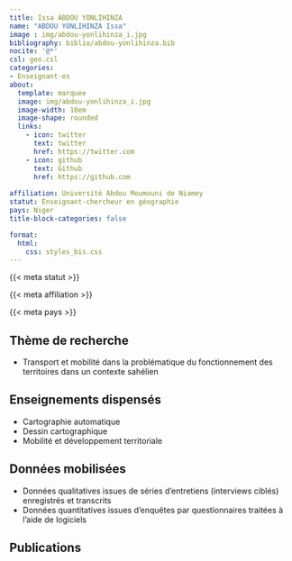 ```yaml
---
title: Issa ABDOU YONLIHINZA
name: "ABDOU YONLIHINZA Issa"
image : img/abdou-yonlihinza_i.jpg
bibliography: biblio/abdou-yonlihinza.bib
nocite: '@*'
csl: geo.csl
categories: 
- Enseignant·es
about:
  template: marquee
  image: img/abdou-yonlihinza_i.jpg
  image-width: 18em
  image-shape: rounded
  links:
    - icon: twitter
      text: twitter
      href: https://twitter.com
    - icon: github
      text: Github
      href: https://github.com
      
affiliation: Université Abdou Moumouni de Niamey
statut: Enseignant-chercheur en géographie
pays: Niger
title-block-categories: false

format:
  html: 
    css: styles_bis.css
---
```


::: {#profil}
::: {#statut}
{{< meta statut >}}
:::

::: {#affiliation}
{{< meta affiliation >}}
:::

::: {#pays}
<i class="bi bi-globe2"></i> {{< meta pays >}}\
:::
:::

## <i class="bi bi-ui-checks-grid"></i> Thème de recherche

::: {#liste}
-   Transport et mobilité dans la problématique du fonctionnement des territoires dans un contexte sahélien
:::

## <i class="bi bi-person-video3"></i> Enseignements dispensés

<div>

-   Cartographie automatique
-   Dessin cartographique
-   Mobilité et développement territoriale

</div>

## <i class="bi bi-clipboard-data"></i> Données mobilisées

-   Données qualitatives issues de séries d'entretiens (interviews ciblés) enregistrés et transcrits
-   Données quantitatives issues d'enquêtes par questionnaires traitées à l'aide de logiciels

## <i class="bi bi-file-earmark-text"></i> Publications

::: {#refs}
:::
